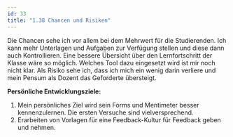 ```yaml
---
id: 33
title: "1.38 Chancen und Risiken"
---
```


Die Chancen sehe ich vor allem bei dem Mehrwert für die Studierenden. Ich kann mehr Unterlagen und Aufgaben zur Verfügung stellen und diese dann auch Kontrollieren. Eine bessere Übersicht über den Lernfortschritt der Klasse wäre so möglich. Welches Tool dazu eingesetzt wird ist mir noch nicht klar.
Als Risiko sehe ich, dass ich mich ein wenig darin verliere und mein Pensum als Dozent das Geforderte übersteigt.

**Persönliche Entwicklungsziele:**

1. Mein persönliches Ziel wird sein Forms und Mentimeter besser kennenzulernen. Die ersten Versuche sind vielversprechend. 
2. Erarbeiten von Vorlagen für eine Feedback-Kultur für Feedback geben und nehmen.

